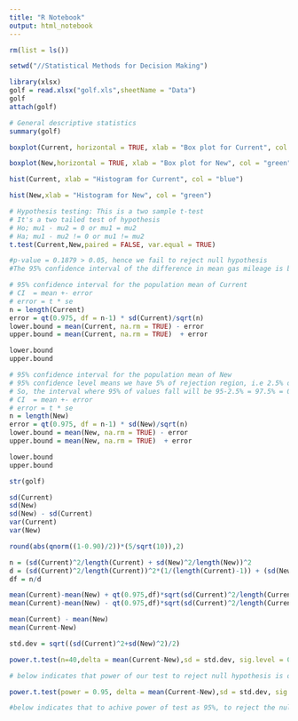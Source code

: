 ---
title: "R Notebook"
output: html_notebook
---

```{r}
rm(list = ls())

setwd("//Statistical Methods for Decision Making")

library(xlsx)
golf = read.xlsx("golf.xls",sheetName = "Data")
golf
attach(golf)
```
```{r}
# General descriptive statistics
summary(golf)
```
```{r}
boxplot(Current, horizontal = TRUE, xlab = "Box plot for Current", col = "blue")
```
```{r}
boxplot(New,horizontal = TRUE, xlab = "Box plot for New", col = "green")
```
```{r}
hist(Current, xlab = "Histogram for Current", col = "blue")
```
```{r}
hist(New,xlab = "Histogram for New", col = "green")
```
```{r}
# Hypothesis testing: This is a two sample t-test
# It's a two tailed test of hypothesis
# Ho; mu1 - mu2 = 0 or mu1 = mu2
# Ha; mu1 - mu2 != 0 or mu1 != mu2
t.test(Current,New,paired = FALSE, var.equal = TRUE)

#p-value = 0.1879 > 0.05, hence we fail to reject null hypothesis
#The 95% confidence interval of the difference in mean gas mileage is between [-1.383958 ,6.933958]
```
```{r}
# 95% confidence interval for the population mean of Current
# CI  = mean +- error
# error = t * se
n = length(Current)
error = qt(0.975, df = n-1) * sd(Current)/sqrt(n)
lower.bound = mean(Current, na.rm = TRUE) - error
upper.bound = mean(Current, na.rm = TRUE)  + error

lower.bound
upper.bound
```
```{r}
# 95% confidence interval for the population mean of New
# 95% confidence level means we have 5% of rejection region, i.e 2.5% on each side of mean.
# So, the interval where 95% of values fall will be 95-2.5% = 97.5% = 0.975
# CI  = mean +- error
# error = t * se
n = length(New)
error = qt(0.975, df = n-1) * sd(New)/sqrt(n)
lower.bound = mean(New, na.rm = TRUE) - error
upper.bound = mean(New, na.rm = TRUE)  + error

lower.bound
upper.bound
```

```{r}
str(golf)
```
```{r}
sd(Current)
sd(New)
sd(New) - sd(Current)
var(Current)
var(New)

round(abs(qnorm((1-0.90)/2))*(5/sqrt(10)),2)
```
```{r}
n = (sd(Current)^2/length(Current) + sd(New)^2/length(New))^2
d = (sd(Current)^2/length(Current))^2*(1/(length(Current)-1)) + (sd(New)^2/length(New))^2*(1/(length(New)-1))
df = n/d

mean(Current)-mean(New) + qt(0.975,df)*sqrt(sd(Current)^2/length(Current) + sd(New)^2/length(New))
mean(Current)-mean(New) - qt(0.975,df)*sqrt(sd(Current)^2/length(Current) + sd(New)^2/length(New))
```
```{r}
mean(Current) - mean(New)
mean(Current-New)

std.dev = sqrt((sd(Current)^2+sd(New)^2)/2)

power.t.test(n=40,delta = mean(Current-New),sd = std.dev, sig.level = 0.05, type = "two.sample", alternative = "two.sided")

# below indicates that power of our test to reject null hypothesis is only 25%
```
```{r}
power.t.test(power = 0.95, delta = mean(Current-New),sd = std.dev, sig.level = 0.05, type = "two.sample", alternative = "two.sided")

#below indicates that to achive power of test as 95%, to reject the null hypothesis we will need a sample saite of 296 for each sample.
```

